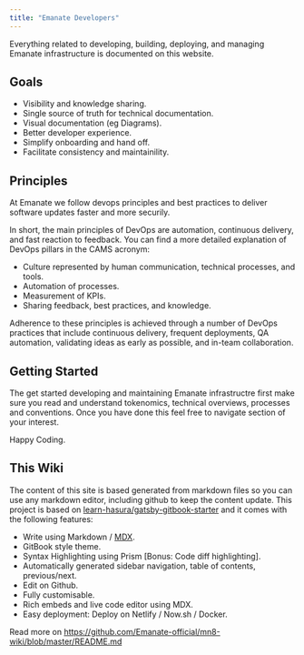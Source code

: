 ```yaml
---
title: "Emanate Developers"
---
```


Everything related to developing, building, deploying, and managing Emanate infrastructure is documented on this website.

## Goals
- Visibility and knowledge sharing.
- Single source of truth for technical documentation.
- Visual documentation (eg Diagrams).
- Better developer experience.
- Simplify onboarding and hand off.
- Facilitate consistency and maintainility.

## Principles

At Emanate we follow devops principles and best practices to deliver software updates faster and more securily.

In short, the main principles of DevOps are automation, continuous delivery, and fast reaction to feedback. You can find a more detailed explanation of DevOps pillars in the CAMS acronym:

- Culture represented by human communication, technical processes, and tools.
- Automation of processes.
- Measurement of KPIs.
- Sharing feedback, best practices, and knowledge.

Adherence to these principles is achieved through a number of DevOps practices that include continuous delivery, frequent deployments, QA automation, validating ideas as early as possible, and in-team collaboration.

## Getting Started

The get started developing and maintaining Emanate infrastructre first make sure you read and understand tokenomics, technical overviews, processes and conventions. Once you have done this feel free to navigate section of your interest.

Happy Coding.

## This Wiki

The content of this site is based generated from markdown files so you can use any markdown editor, including github to keep the content update. This project is based on [learn-hasura/gatsby-gitbook-starter]() and it comes with the following features:

- Write using Markdown / [MDX](https://github.com/mdx-js/mdx).
- GitBook style theme.
- Syntax Highlighting using Prism [Bonus: Code diff highlighting].
- Automatically generated sidebar navigation, table of contents, previous/next.
- Edit on Github.
- Fully customisable.
- Rich embeds and live code editor using MDX.
- Easy deployment: Deploy on Netlify / Now.sh / Docker.

Read more on https://github.com/Emanate-official/mn8-wiki/blob/master/README.md

